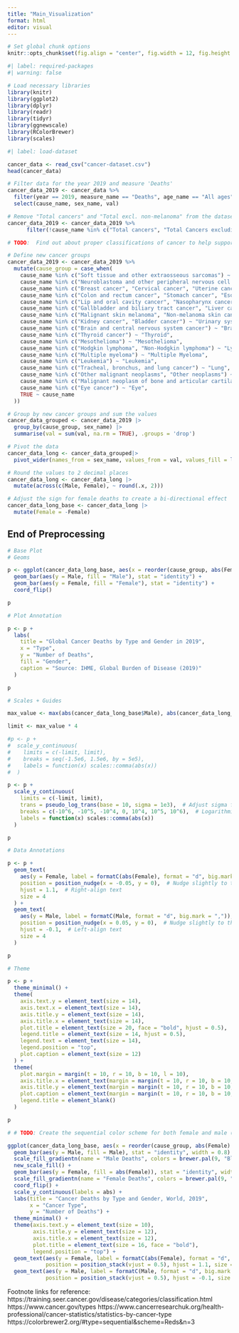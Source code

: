 ```yaml
---
title: "Main_Visualization"
format: html
editor: visual
---
```


```r
# Set global chunk options
knitr::opts_chunk$set(fig.align = "center", fig.width = 12, fig.height = 8)
```

```r
#| label: required-packages
#| warning: false

# Load necessary libraries
library(knitr)
library(ggplot2)
library(dplyr)
library(readr)
library(tidyr)
library(ggnewscale)
library(RColorBrewer)
library(scales)
```

```r
#| label: load-dataset

cancer_data <- read_csv("cancer-dataset.csv")
head(cancer_data)
```

```r
# Filter data for the year 2019 and measure 'Deaths'
cancer_data_2019 <- cancer_data %>%
  filter(year == 2019, measure_name == "Deaths", age_name == "All ages") %>%
  select(cause_name, sex_name, val)
```

```r
# Remove "Total cancers" and "Total excl. non-melanoma" from the dataset
cancer_data_2019 <- cancer_data_2019 %>%
      filter(!cause_name %in% c("Total cancers", "Total Cancers excluding Non-melanoma skin cancer"))
```

```r
# TODO:  Find out about proper classifications of cancer to help support our groupings and change it if necessary

# Define new cancer groups
cancer_data_2019 <- cancer_data_2019 %>%
  mutate(cause_group = case_when(
    cause_name %in% c("Soft tissue and other extraosseous sarcomas") ~ "Soft tissue",
    cause_name %in% c("Neuroblastoma and other peripheral nervous cell tumors") ~ "Nerve",
    cause_name %in% c("Breast cancer", "Cervical cancer", "Uterine cancer", "Prostate cancer", "Ovarian cancer", "Testicular cancer") ~ "Reproductive",
    cause_name %in% c("Colon and rectum cancer", "Stomach cancer", "Esophageal cancer") ~ "Digestive system",
    cause_name %in% c("Lip and oral cavity cancer", "Nasopharynx cancer", "Other pharynx cancer", "Larynx cancer") ~ "Head and neck",
    cause_name %in% c("Gallbladder and biliary tract cancer", "Liver cancer", "Pancreatic cancer") ~ "Liver and pancreas",
    cause_name %in% c("Malignant skin melanoma", "Non-melanoma skin cancer") ~ "Skin",
    cause_name %in% c("Kidney cancer", "Bladder cancer") ~ "Urinary system",
    cause_name %in% c("Brain and central nervous system cancer") ~ "Brain",
    cause_name %in% c("Thyroid cancer") ~ "Thyroid",
    cause_name %in% c("Mesothelioma") ~ "Mesothelioma",
    cause_name %in% c("Hodgkin lymphoma", "Non-Hodgkin lymphoma") ~ "Lymphomas",
    cause_name %in% c("Multiple myeloma") ~ "Multiple Myeloma",
    cause_name %in% c("Leukemia") ~ "Leukemia",
    cause_name %in% c("Tracheal, bronchus, and lung cancer") ~ "Lung",
    cause_name %in% c("Other malignant neoplasms", "Other neoplasms") ~ "Others (Neoplasms)",
    cause_name %in% c("Malignant neoplasm of bone and articular cartilage") ~ "Bone and cartilage",
    cause_name %in% c("Eye cancer") ~ "Eye",
    TRUE ~ cause_name
  ))
```

```r
# Group by new cancer groups and sum the values
cancer_data_grouped <- cancer_data_2019 |>
  group_by(cause_group, sex_name) |>
  summarise(val = sum(val, na.rm = TRUE), .groups = 'drop')
```

```r
# Pivot the data
cancer_data_long <- cancer_data_grouped|>
  pivot_wider(names_from = sex_name, values_from = val, values_fill = list(val = 0))

# Round the values to 2 decimal places
cancer_data_long <- cancer_data_long |>
  mutate(across(c(Male, Female), ~ round(.x, 2)))

# Adjust the sign for female deaths to create a bi-directional effect
cancer_data_long_base <- cancer_data_long |>
  mutate(Female = -Female)
```

## End of Preprocessing

```r
# Base Plot
# Geoms

p <- ggplot(cancer_data_long_base, aes(x = reorder(cause_group, abs(Female) + Male))) +
  geom_bar(aes(y = Male, fill = "Male"), stat = "identity") +
  geom_bar(aes(y = Female, fill = "Female"), stat = "identity") +
  coord_flip()

p
```

```r
# Plot Annotation

p <- p +
  labs(
    title = "Global Cancer Deaths by Type and Gender in 2019",
    x = "Type",
    y = "Number of Deaths",
    fill = "Gender",
    caption = "Source: IHME, Global Burden of Disease (2019)"
  )

p
```

```r
# Scales + Guides

max_value <- max(abs(cancer_data_long_base$Male), abs(cancer_data_long_base$Female))

limit <- max_value * 4

#p <- p +
#  scale_y_continuous(
#    limits = c(-limit, limit),
#    breaks = seq(-1.5e6, 1.5e6, by = 5e5),
#    labels = function(x) scales::comma(abs(x)) 
#  )

p <- p +
  scale_y_continuous(
    limits = c(-limit, limit),
    trans = pseudo_log_trans(base = 10, sigma = 1e3),  # Adjust sigma for more gradual scaling
    breaks = c(-10^6, -10^5, -10^4, 0, 10^4, 10^5, 10^6),  # Logarithmic breaks
    labels = function(x) scales::comma(abs(x)) 
  )

p
```

```r
# Data Annotations

p <- p +
  geom_text(
    aes(y = Female, label = formatC(abs(Female), format = "d", big.mark = ",")),
    position = position_nudge(x = -0.05, y = 0),  # Nudge slightly to the left
    hjust = 1.1,  # Right-align text
    size = 4
  ) +
  geom_text(
    aes(y = Male, label = formatC(Male, format = "d", big.mark = ",")),
    position = position_nudge(x = 0.05, y = 0),  # Nudge slightly to the right
    hjust = -0.1,  # Left-align text
    size = 4
  )

p
```

```r
# Theme

p <- p + 
  theme_minimal() +
  theme(
    axis.text.y = element_text(size = 14),
    axis.text.x = element_text(size = 14),
    axis.title.y = element_text(size = 14),
    axis.title.x = element_text(size = 14),
    plot.title = element_text(size = 20, face = "bold", hjust = 0.5),
    legend.title = element_text(size = 14, hjust = 0.5),
    legend.text = element_text(size = 14),
    legend.position = "top",
    plot.caption = element_text(size = 12)
  ) +
  theme(
    plot.margin = margin(t = 10, r = 10, b = 10, l = 10),
    axis.title.x = element_text(margin = margin(t = 10, r = 10, b = 10, l = 10)),
    axis.title.y = element_text(margin = margin(t = 10, r = 10, b = 10, l = 10)),
    plot.caption = element_text(margin = margin(t = 10, r = 10, b = 10, l = 10)),
    legend.title = element_blank()
  )

p
```

```r

# # TODO: Create the sequential color scheme for both female and male (reference the picture sent in the group) DONE 

ggplot(cancer_data_long_base, aes(x = reorder(cause_group, abs(Female) + Male))) +
  geom_bar(aes(y = Male, fill = Male), stat = "identity", width = 0.8) +
  scale_fill_gradientn(name = "Male Deaths", colors = brewer.pal(9, "Blues")) +
  new_scale_fill() +
  geom_bar(aes(y = Female, fill = abs(Female)), stat = "identity", width = 0.8) +
  scale_fill_gradientn(name = "Female Deaths", colors = brewer.pal(9, "Reds")) +
  coord_flip() +
  scale_y_continuous(labels = abs) +
  labs(title = "Cancer Deaths by Type and Gender, World, 2019",
       x = "Cancer Type",
       y = "Number of Deaths") +
  theme_minimal() +
  theme(axis.text.y = element_text(size = 10),
        axis.title.y = element_text(size = 12),
        axis.title.x = element_text(size = 12),
        plot.title = element_text(size = 16, face = "bold"),
        legend.position = "top") +
  geom_text(aes(y = Female, label = formatC(abs(Female), format = "d", big.mark = ",")), 
            position = position_stack(vjust = 0.5), hjust = 1.1, size = 3, color = "red") +
  geom_text(aes(y = Male, label = formatC(Male, format = "d", big.mark = ",")), 
            position = position_stack(vjust = 0.5), hjust = -0.1, size = 3, color = "blue")

```

Footnote links for reference: https://training.seer.cancer.gov/disease/categories/classification.html https://www.cancer.gov/types https://www.cancerresearchuk.org/health-professional/cancer-statistics/statistics-by-cancer-type https://colorbrewer2.org/#type=sequential&scheme=Reds&n=3
